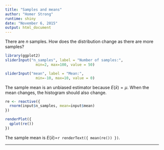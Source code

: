 ```yaml
---
title: "Samples and means"
author: "Homer Strong"
runtime: shiny
date: "November 6, 2015"
output: html_document
---
```


There are $n$ samples. How does the distribution change as there are more samples?


```r
library(ggplot2)
sliderInput("n_samples", label = "Number of samples:",
              min=2, max=100, value = 50)

sliderInput("mean", label = "Mean:",
              min=-10, max=10, value = 0)
```

The sample mean is an unbiased estimator because $E(\bar{x})=\mu$. When the mean changes, the histogram should also change.

```r
re <- reactive({
  rnorm(input$n_samples, mean=input$mean)
})

renderPlot({
  qplot(re())
})
```
The sample mean is $E(\bar{x})$=`r renderText({ mean(re()) })`.


---